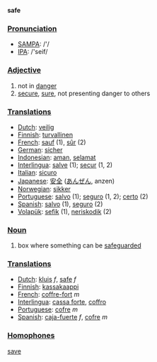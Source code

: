 '''safe'''

===[[Pronunciation]]===

*[[w:SAMPA|SAMPA]]: /'/
*[[w:IPA|IPA]]: /'seif/

===[[Adjective]]===

# not in [[danger]]
# [[secure]], [[sure]], not presenting danger to others

===[[Translation]]s===
*[[Dutch]]: [[veilig]]
*[[Finnish]]: [[turvallinen]]
*[[French]]: [[sauf]] (1), [[sûr]] (2)
*[[German]]: [[sicher]]
*[[Indonesian]]: [[aman]], [[selamat]]
*[[Interlingua]]: [[salve]] (1); [[secur]] (1, 2)
*[[Italian]]: [[sicuro]]
*[[Japanese]]: [[安全]] ([[あんぜん]], anzen)
*[[Norwegian]]: [[sikker]]
*[[Portuguese]]: [[salvo]] (1); [[seguro]] (1, 2); [[certo]] (2)
*[[Spanish]]: [[salvo]] (1), [[seguro]] (2)
*[[Volapük]]: [[sefik]] (1), [[neriskodik]] (2)

===[[Noun]]===

# box where something can be [[safeguard]]ed

===[[Translation]]s===
*[[Dutch]]: [[kluis]] ''f'', [[safe]] ''f''
*[[Finnish]]: [[kassakaappi]]
*[[French]]: [[coffre-fort]] ''m''
*[[Interlingua]]: [[cassa forte]], [[coffro]]
*[[Portuguese]]: [[cofre]] ''m''
*[[Spanish]]: [[caja-fuerte]] ''f'', [[cofre]] ''m''

===[[Homophones]]===

[[save]]